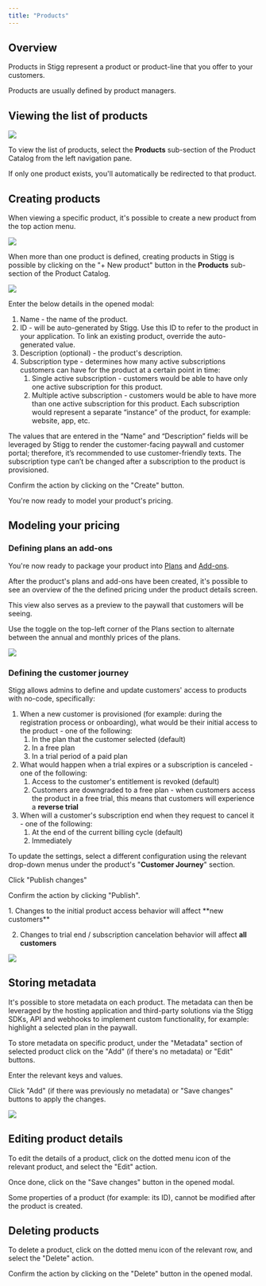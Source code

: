 ```yaml
---
title: "Products"
---
```


## Overview

Products in Stigg represent a product or product-line that you offer to your customers.

Products are usually defined by product managers.

## Viewing the list of products

![](/images/f6e411c-Screen_Shot_2022-10-19_at_22.17.31.png)

To view the list of products, select the **Products** sub-section of the Product Catalog from the left navigation pane.

<Note>
If only one product exists, you'll automatically be redirected to that product.
</Note>

## Creating products

When viewing a specific product, it's possible to create a new product from the top action menu.

![](/images/021b335-image.png)

When more than one product is defined, creating products in Stigg is possible by clicking on the "+ New product" button in the **Products** sub-section of the Product Catalog.

![](/images/c5f94cf-image.png)

Enter the below details in the opened modal:

1. Name - the name of the product.
2. ID - will be auto-generated by Stigg. Use this ID to refer to the product in your application. To link an existing product, override the auto-generated value.
3. Description (optional) - the product's description.
4. Subscription type - determines how many active subscriptions customers can have for the product at a certain point in time:  
   1. Single active subscription - customers would be able to have only one active subscription for this product.  
   2. Multiple active subscription - customers would be able to have more than one active subscription for this product. Each subscription would represent a separate “instance” of the product, for example: website, app, etc.

<Note>
The values that are entered in the “Name” and “Description” fields will be leveraged by Stigg to render the customer-facing paywall and customer portal; therefore, it’s recommended to use customer-friendly texts.
</Note>

<Warning>
The subscription type can’t be changed after a subscription to the product is provisioned.
</Warning>

Confirm the action by clicking on the "Create" button.

You're now ready to model your product's pricing.

## Modeling your pricing

### Defining plans an add-ons

You're now ready to package your product into [Plans](/plans) and [Add-ons](/add-ons).

After the product's plans and add-ons have been created, it's possible to see an overview of the the defined pricing under the product details screen.

This view also serves as a preview to the paywall that customers will be seeing.

Use the toggle on the top-left corner of the Plans section to alternate between the annual and monthly prices of the plans.

![](/images/1073c81-Screen_Shot_2022-10-19_at_22.18.28.png)

  
### Defining the customer journey

Stigg allows admins to define and update customers' access to products with no-code, specifically:

1. When a new customer is provisioned (for example: during the registration process or onboarding), what would be their initial access to the product - one of the following:  
   1. In the plan that the customer selected (default)  
   2. In a free plan  
   3. In a trial period of a paid plan
2. What would happen when a trial expires or a subscription is canceled - one of the following:  
   1. Access to the customer's entitlement is revoked (default)  
   2. Customers are downgraded to a free plan - when customers access the product in a free trial, this means that customers will experience a **reverse trial**
3. When will a customer's subscription end when they request to cancel it - one of the following:  
   1. At the end of the current billing cycle (default)  
   2. Immediately

To update the settings, select a different configuration using the relevant drop-down menus under the product's "**Customer Journey**" section.

Click "Publish changes"

Confirm the action by clicking "Publish".

<Warning>
1. Changes to the initial product access behavior will affect **new customers**

2. Changes to trial end / subscription cancelation behavior will affect **all customers**
</Warning>

![](/images/b8f4598-Screen_Shot_2022-09-21_at_22.37.43.png)

## Storing metadata

It's possible to store metadata on each product. The metadata can then be leveraged by the hosting application and third-party solutions via the Stigg SDKs, API and webhooks to implement custom functionality, for example: highlight a selected plan in the paywall.

To store metadata on specific product, under the "Metadata" section of selected product click on the "Add" (if there's no metadata) or "Edit" buttons.

Enter the relevant keys and values.

Click "Add" (if there was previously no metadata) or "Save changes" buttons to apply the changes.

![](/images/832effc-Screen_Shot_2022-10-19_at_23.03.19.png)

## Editing product details

To edit the details of a product, click on the dotted menu icon of the relevant product, and select the "Edit" action.

Once done, click on the "Save changes" button in the opened modal.

<Note> 
Some properties of a product (for example: its ID), cannot be modified after the product is created.
</Note>

## Deleting products

To delete a product, click on the dotted menu icon of the relevant row, and select the "Delete" action. 

Confirm the action by clicking on the "Delete" button in the opened modal.